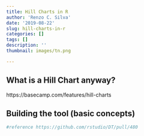 ```yaml
---
title: Hill Charts in R
author: 'Renzo C. Silva'
date: '2019-08-22'
slug: hill-charts-in-r
categories: []
tags: []
description: ''
thumbnail: images/tn.png

---
```



## What is a Hill Chart anyway? 

https://basecamp.com/features/hill-charts


## Building the tool (basic concepts)


```r

#reference https://github.com/rstudio/DT/pull/480



```


